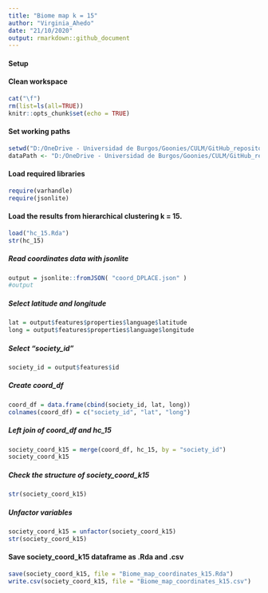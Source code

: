 ```yaml
---
title: "Biome map k = 15"
author: "Virginia_Ahedo"
date: "21/10/2020"
output: rmarkdown::github_document
---
```


#### Setup
#### Clean workspace
```r
cat("\f")
rm(list=ls(all=TRUE))
knitr::opts_chunk$set(echo = TRUE)
```

#### Set working paths
```r
setwd("D:/OneDrive - Universidad de Burgos/Goonies/CULM/GitHub_repository/Lets-go-Fishing")
dataPath <- "D:/OneDrive - Universidad de Burgos/Goonies/CULM/GitHub_repository/Lets-go-Fishing"
```

#### Load required libraries
```r
require(varhandle)
require(jsonlite)
```

#### Load the results from hierarchical clustering k = 15.
```r
load("hc_15.Rda")
str(hc_15)
```

##### Read coordinates data with jsonlite
```r
output = jsonlite::fromJSON( "coord_DPLACE.json" )
#output
```
##### Select latitude and longitude
```r
lat = output$features$properties$language$latitude
long = output$features$properties$language$longitude
```

##### Select "society_id"
```r
society_id = output$features$id
```

##### Create coord_df
```r
coord_df = data.frame(cbind(society_id, lat, long))
colnames(coord_df) = c("society_id", "lat", "long")
```

##### Left join of coord_df and hc_15
```r
society_coord_k15 = merge(coord_df, hc_15, by = "society_id")
society_coord_k15
```

##### Check the structure of society_coord_k15
```r
str(society_coord_k15)
```
##### Unfactor variables
```r
society_coord_k15 = unfactor(society_coord_k15)
str(society_coord_k15)
```
#### Save society_coord_k15 dataframe as .Rda and .csv
```r
save(society_coord_k15, file = "Biome_map_coordinates_k15.Rda")
write.csv(society_coord_k15, file = "Biome_map_coordinates_k15.csv")
```


